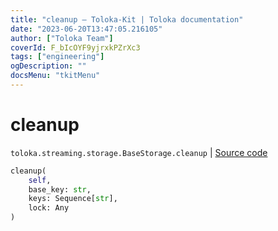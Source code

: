 ```yaml
---
title: "cleanup — Toloka-Kit | Toloka documentation"
date: "2023-06-20T13:47:05.216105"
author: ["Toloka Team"]
coverId: F_bIcOYF9yjrxkPZrXc3
tags: ["engineering"]
ogDescription: ""
docsMenu: "tkitMenu"
---
```


# cleanup

`toloka.streaming.storage.BaseStorage.cleanup` | [Source code](https://github.com/Toloka/toloka-kit/blob/v1.2.0/src/streaming/storage.py#L37)

```python
cleanup(
    self,
    base_key: str,
    keys: Sequence[str],
    lock: Any
)
```